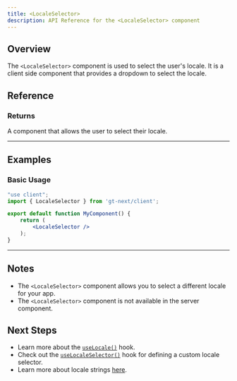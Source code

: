 ```yaml
---
title: <LocaleSelector>
description: API Reference for the <LocaleSelector> component
---
```


## Overview

The `<LocaleSelector>` component is used to select the user's locale.
It is a client side component that provides a dropdown to select the locale.

## Reference

### Returns

A component that allows the user to select their locale.

---

## Examples

### Basic Usage

```jsx
"use client";
import { LocaleSelector } from 'gt-next/client';

export default function MyComponent() {
    return (
        <LocaleSelector />
    );
}
```

---

## Notes
* The `<LocaleSelector>` component allows you to select a different locale for your app.
* The `<LocaleSelector>` component is not available in the server component.

## Next Steps

* Learn more about the [`useLocale()`](/docs/next/api/helpers/useLocale) hook.
* Check out the [`useLocaleSelector()`](/docs/next/api/helpers/useLocaleSelector) hook for defining a custom locale selector.
* Learn more about locale strings [here](/docs/platform/locale-strings).

